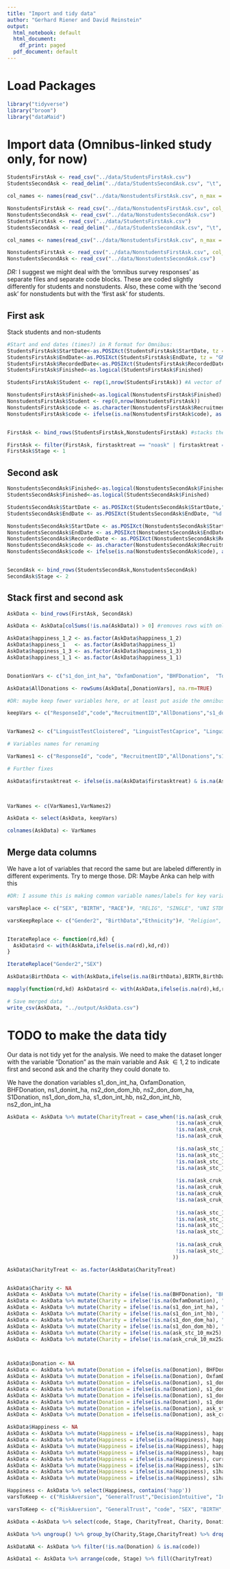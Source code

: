 ```yaml
---
title: "Import and tidy data"
author: "Gerhard Riener and David Reinstein"
output:
  html_notebook: default
  html_document:
    df_print: paged
  pdf_document: default
---
```



# Load Packages
```r
library("tidyverse")
library("broom")
library("dataMaid")
```

  
# Import data (Omnibus-linked study only, for now)

```r
StudentsFirstAsk <- read_csv("../data/StudentsFirstAsk.csv")
StudentsSecondAsk <- read_delim("../data/StudentsSecondAsk.csv", "\t", escape_double = FALSE, trim_ws = TRUE) #somehow this one was tab delimited 

col_names <- names(read_csv("../data/NonstudentsFirstAsk.csv", n_max = 0))  #DR: this was downloaded without editing out that weird row, so we needed to recover column names @GR: note that the second row is a description of the variable names -- shall we keep this somehow?

NonstudentsFirstAsk <- read_csv("../data/NonstudentsFirstAsk.csv", col_names = col_names, skip = 3)
NonstudentsSecondAsk <- read_csv("../data/NonstudentsSecondAsk.csv")
StudentsFirstAsk <- read_csv("../data/StudentsFirstAsk.csv")
StudentsSecondAsk <- read_delim("../data/StudentsSecondAsk.csv", "\t", escape_double = FALSE, trim_ws = TRUE) #somehow this one was tab delimited 

col_names <- names(read_csv("../data/NonstudentsFirstAsk.csv", n_max = 0))  #DR: this was downloaded without editing out that weird row, so we needed to recover column names @GR: note that the second row is a description of the variable names -- shall we keep this somehow?

NonstudentsFirstAsk <- read_csv("../data/NonstudentsFirstAsk.csv", col_names = col_names, skip = 3)
NonstudentsSecondAsk <- read_csv("../data/NonstudentsSecondAsk.csv")
```

*DR:* I suggest we might deal with the 'omnibus survey responses' as separate files and separate code blocks. These are coded slightly differently for students and nonstudents. Also, these come with the 'second ask' for nonstudents but with the 'first ask' for students.

## First ask

Stack students and non-students

```r
#Start and end dates (times?) in R format for Omnibus:  
StudentsFirstAsk$StartDate<-as.POSIXct(StudentsFirstAsk$StartDate, tz = "GMT")
StudentsFirstAsk$EndDate<-as.POSIXct(StudentsFirstAsk$EndDate, tz = "GMT")
StudentsFirstAsk$RecordedDate<-as.POSIXct(StudentsFirstAsk$RecordedDate, tz = "GMT") #DR: I think this only differs if we 'closed' an unfinished survey
StudentsFirstAsk$Finished<-as.logical(StudentsFirstAsk$Finished)

StudentsFirstAsk$Student <- rep(1,nrow(StudentsFirstAsk)) #A vector of 1's to define this as a 'student'

NonstudentsFirstAsk$Finished<-as.logical(NonstudentsFirstAsk$Finished)
NonstudentsFirstAsk$Student <- rep(0,nrow(NonstudentsFirstAsk))
NonstudentsFirstAsk$code <- as.character(NonstudentsFirstAsk$RecruitmentID)
NonstudentsFirstAsk$code <- ifelse(is.na(NonstudentsFirstAsk$code), as.character(NonstudentsFirstAsk$recruitmentid), NonstudentsFirstAsk$code )


FirstAsk <- bind_rows(StudentsFirstAsk,NonstudentsFirstAsk) #stacks the rows for students and nonstudents; hope they have the same variable names

FirstAsk <- filter(FirstAsk, firstasktreat == "noask" | firstasktreat == "international_ha" | firstasktreat == "international_hb" | firstasktreat == "domestic_happyafter" | firstasktreat == "domestic_happyfirst" | firstasktreat == "domestic_ha" | firstasktreat == "domestic_hb"  | firstasktreat == "international_happybefore" | firstasktreat == "international_happyafter") #Removes before/after treatments here. (DR: might later recover for fancy statistics?)
FirstAsk$Stage <- 1
```

## Second ask
```r
NonstudentsSecondAsk$Finished<-as.logical(NonstudentsSecondAsk$Finished)
StudentsSecondAsk$Finished<-as.logical(StudentsSecondAsk$Finished)

StudentsSecondAsk$StartDate <- as.POSIXct(StudentsSecondAsk$StartDate,"%d.%m.%Y %H:%M", tz = "GMT")
StudentsSecondAsk$EndDate <- as.POSIXct(StudentsSecondAsk$EndDate, "%d.%m.%Y %H:%M",tz = "GMT")

NonstudentsSecondAsk$StartDate <- as.POSIXct(NonstudentsSecondAsk$StartDate, "%d/%m/%Y %H:%M",tz = "GMT")
NonstudentsSecondAsk$EndDate <- as.POSIXct(NonstudentsSecondAsk$EndDate, "%d/%m/%Y %H:%M",tz = "GMT")
NonstudentsSecondAsk$RecordedDate <- as.POSIXct(NonstudentsSecondAsk$RecordedDate, "%d/%m/%Y %H:%M",tz = "GMT")
NonstudentsSecondAsk$code <- as.character(NonstudentsSecondAsk$RecruitmentID)
NonstudentsSecondAsk$code <- ifelse(is.na(NonstudentsSecondAsk$code), as.character(NonstudentsSecondAsk$recruitmentid), NonstudentsSecondAsk$code )


SecondAsk <- bind_rows(StudentsSecondAsk,NonstudentsSecondAsk)
SecondAsk$Stage <- 2

```

## Stack first and second ask
```r

AskData <- bind_rows(FirstAsk, SecondAsk)

AskData <- AskData[colSums(!is.na(AskData)) > 0] #removes rows with only missing data

AskData$happiness_1_2 <- as.factor(AskData$happiness_1_2)
AskData$happiness_1   <- as.factor(AskData$happiness_1)
AskData$happiness_1_3 <- as.factor(AskData$happiness_1_3)
AskData$happiness_1_1 <- as.factor(AskData$happiness_1_1)


DonationVars <- c("s1_don_int_ha", "OxfamDonation", "BHFDonation",  "TotalDonation", "ns1_donint_ha", "ns2_don_dom_hb", "ns2_don_dom_ha","S1Donation","ns1_dondom_ha",  "s1_don_int_hb", "ns2_don_int_hb",  "ns2_don_int_ha", "s1_don_dom_ha", "s1_don_dom_hb")

AskData$AllDonations <- rowSums(AskData[,DonationVars], na.rm=TRUE)

#DR: maybe keep fewer variables here, or at least put aside the omnibus survey variables and deal with these later

keepVars <- c("ResponseId","code","RecruitmentID","AllDonations","s1_don_int_ha", "OxfamDonation", "BHFDonation",  "TotalDonation", "ns1_donint_ha", "ns2_don_dom_hb",  "ns2_don_dom_ha","S1Donation","ns1_dondom_ha",  "s1_don_int_hb", "ns2_don_int_hb",  "ns2_don_int_ha", "s1_don_dom_ha", "s1_don_dom_hb", "happiness_1_1", "happiness_1_2",  "happiness_1_3", "happiness_1", "current_happiness_1",   "s1happyafter_int_1",  "s1happynoask_1", "s1happynoask_1_1", "Q174", "Q175", "SEX", "BIRTH", "RACE", "RELIG",  "SINGLE", "UNI STDNT", "STUDIES", "PREV PAR", "EXP PREF", "MOMJOB",  "DADJOB", "MOMEDUC", "DADEDUC", "SIBLINGS", "SIBORDER", "CHILD",  "NUMCHILD", "birth_nation", "ABROAD", "NATION", "ENGYEARS", "FIRSTLANG",  "FLUENT", "HOMELANG", "LANGS", "OTR_COUNTRY1_1", "OTR_COUNTRY1_2",  "OTR_COUNTRY1_3", "OTR_COUNTRY2_1", "OTR_COUNTRY2_2", "OTR_COUNTRY2_3",  "ATTRIBUTES_1", "ATTRIBUTES_2", "ATTRIBUTES_3", "ATTRIBUTES_4",  "ATTRIBUTES_5", "ATTRIBUTES_6", "ATTRIBUTES_7", "ATTRIBUTES_8",  "ATTRIBUTES_9", "ATTRIBUTES_10", "POWER", "ACHIEVE", "HEDON",  "STIMUL", "SELFD", "UNIVE", "BENEV", "TRADI", "CONFO", "SECUR",  "WORTH", "GOODQ", "FAIL", "COMPAR", "PROUD", "POSAT", "SATIS",  "RESPECT", "USELESS", "NOGOOD", "SPACE", "BROAD", "EMANA", "EDIBL",  "ANIMO", "PACT", "CLOIS", "CAPRI", "ACCUS", "ALLUS", "auth1",  "auth2", "auth3", "auth4", "EYES1", "EYES2", "EYES3", "EYES4",  "EYES5", "EYES6", "EYES7", "EYES8", "EYES9", "EYES10", "EYES11",  "EYES12", "EYES13", "EYES14", "EYES15", "EYES16", "EYES17", "EYES18",  "RISK", "trust", "decisionmode", "likert_time_recip_1", "likert_time_recip_2",  "likert_time_recip_3", "pol_interest", "POLIT", "social_ideo_1",  "social_ideo_2", "social_ideo_3", "social_ideo_4", "social_ideo_5",  "ineq", "ownership", "merit", "IMPAIR", "MENT",   "Q51", "gender",  "firstasktreat",   "S1Reward", "Student",   "sex", "childpresentmdl",  "clustergroup", "ordergroup", "recruitmentid", "title", "rand_num",  "rankingroup", "groupn", "reminderperson",  "Gift", "BHFExtra", "OxfamExtra", "TotalExtra",  "ResponseID", "ResponseSet", "thankyouemploy", "Q40", "vignettebackground",  "interviewers", "answersmatter", "salaryrequest1", "medsalaryguess",  "medsalarytold", "Q35", "vignetteagain", "Q36", "salaryrequest2",  "Q23", "anspctgradjob", "guesspctwork", "anspctwork", "guessavgsalary",  "ansavgsalary", "Q17_1_TEXT", "Q17_2_TEXT", "Q17_3_TEXT", "Q17_4_TEXT",  "Q18_1_TEXT", "Q18_2_TEXT", "Q18_3_TEXT", "Q18_4_TEXT",  "ask_stc_10_mx25", "ask_cruk_10_mx25a", "Q19", "DO-BR-FL_21",  "DO-BR-FL_22", "DO-BR-FL_100", "DO-BR-FL_132", "DO-BR-FL_133",  "DO-BR-FL_138", "DO-BR-FL_120", "DO-BR-FL_121", "DO-BR-FL_126",  "DO-BR-FL_108", "DO-BR-FL_109", "DO-BR-FL_114", "DO-BR-FL_144",  "DO-BR-FL_145", "DO-BR-FL_150", "DO-BR-FL_158", "DO-BR-FL_159",  "DO-BR-FL_164", "Q144", "Q145", "Q46", "Q47", "Q48", "Q49", "Q50",  "Q53", "Q54", "Q56", "Q57", "Q58", "Q59", "Q60", "Q61", "Q62",  "Q63", "Q64", "Q65", "Q66", "Q67", "Q68", "Q69", "Q70", "Q71",  "Q72_1", "Q72_2", "Q72_3", "Q73_1", "Q73_2", "Q73_3", "Q75_1",  "Q75_2", "Q75_3", "Q75_4", "Q75_5", "Q75_6", "Q75_7", "Q75_8",  "Q75_9", "Q75_10", "Q77", "Q78", "Q79", "Q80", "Q81", "Q83",  "Q84", "Q85", "Q86", "Q87", "Q89", "Q90", "Q91", "Q92", "Q93",  "Q95", "Q96", "Q97", "Q98", "Q99", "Q101", "Q102", "Q103", "Q104",  "Q105", "Q107", "Q108", "Q109", "Q110", "Q111", "Q151", "Q152",  "Q153", "Q154", "Q113", "Q114", "Q115", "Q116", "Q117", "Q118",  "Q120", "Q121", "Q122", "Q123", "Q124", "Q125", "Q127", "Q128",  "Q129", "Q130", "Q131", "Q132", "Q146", "Q147", "Q148", "Q149_1",  "Q149_2", "Q149_3", "Q134", "Q135", "Q136_1", "Q136_2", "Q136_3",  "Q136_4", "Q136_5", "Q138", "Q139", "Q140", "Q141", "Q142",  "StartDate", "EndDate", "Stage")


VarNames2 <- c("LinguistTestCloistered", "LinguistTestCaprice", "LinguistTestAccustom", "LinguistTestAllusion", "ImportantIndependence", "ImportantCuriosity", "ImportantSelfReliance", "ImportantConsiderate", "Q113", "Q114", "Q115", "Q116","Q117", "Q118", "Q120", "Q121", "Q122", "Q123", "Q124", "Q125","Q127", "Q128", "Q129", "Q130", "Q131", "Q132", "RiskAversion", "GeneralTrust","DecisionIntuitive", "Q149_1", "Q149_2", "Q149_3", "InterestedPolitics", "PoliticAttitudeLeftRight", "JustifiedHomosexuality","JustifiedProstitution", "JustifiedAbortion", "JustifiedDivcorce", "JustifiedSex", "AgreeInequality", "AgreegovernmentOwnership", "AgreeHardWork","ImpairmentHearSight", "ImpairmentDescription", "StartDate", "EndDate", "Stage")

# Variables names for renaming

VarNames1 <- c("ResponseId", "code", "RecruitmentID","AllDonations","s1_don_int_ha", "OxfamDonation", "BHFDonation", "TotalDonation", "ns1_donint_ha", "ns2_don_dom_hb", "ns2_don_dom_ha", "S1Donation", "ns1_dondom_ha", "s1_don_int_hb", "ns2_don_int_hb", "ns2_don_int_ha", "s1_don_dom_ha", "s1_don_dom_hb", "happiness_1_1", "happiness_1_2", "happiness_1_3", "happiness_1", "current_happiness_1","s1happyafter_int_1", "s1happynoask_1", "s1happynoask_1_1", "Q174","Q175", "SEX", "BIRTH", "RACE", "RELIG", "SINGLE", "UNI STDNT","STUDIES", "PREV PAR", "EXP PREF", "MOMJOB", "DADJOB", "MOMEDUC","DADEDUC", "SIBLINGS", "SIBORDER", "CHILD", "NUMCHILD", "birth_nation","ABROAD", "NATION", "ENGYEARS", "FIRSTLANG", "FLUENT", "HOMELANG","LANGS", "OTR_COUNTRY1_1", "OTR_COUNTRY1_2", "OTR_COUNTRY1_3","OTR_COUNTRY2_1", "OTR_COUNTRY2_2", "OTR_COUNTRY2_3", "ATTRIBUTES_1","ATTRIBUTES_2", "ATTRIBUTES_3", "ATTRIBUTES_4", "ATTRIBUTES_5","ATTRIBUTES_6", "ATTRIBUTES_7", "ATTRIBUTES_8", "ATTRIBUTES_9","ATTRIBUTES_10", "POWER", "ACHIEVE", "HEDON", "STIMUL", "SELFD","UNIVE", "BENEV", "TRADI", "CONFO", "SECUR", "WORTH", "GOODQ", "FAIL", "COMPAR", "PROUD", "POSAT", "SATIS", "RESPECT", "USELESS","NOGOOD", "SPACE", "BROAD", "EMANA", "EDIBL", "ANIMO", "PACT","CLOIS", "CAPRI", "ACCUS", "ALLUS", "auth1", "auth2", "auth3","auth4", "EYES1", "EYES2", "EYES3", "EYES4", "EYES5", "EYES6","EYES7", "EYES8", "EYES9", "EYES10", "EYES11", "EYES12", "EYES13","EYES14", "EYES15", "EYES16", "EYES17", "EYES18", "RISK", "trust","decisionmode", "likert_time_recip_1", "likert_time_recip_2","likert_time_recip_3", "pol_interest", "POLIT", "social_ideo_1","social_ideo_2", "social_ideo_3", "social_ideo_4", "social_ideo_5","ineq", "ownership", "merit", "IMPAIR", "MENT", "Q51", "gender","firstasktreat", "S1Reward", "Student", "sex", "childpresentmdl","clustergroup", "ordergroup", "recruitmentid", "title", "rand_num","rankingroup", "groupn", "reminderperson", "Gift", "BHFExtra","OxfamExtra", "TotalExtra", "ResponseID", "ResponseSet", "thankyouemploy","Q40", "vignettebackground", "interviewers", "answersmatter","salaryrequest1", "medsalaryguess", "medsalarytold", "Q35", "vignetteagain","Q36", "salaryrequest2", "Q23", "anspctgradjob", "guesspctwork","anspctwork", "guessavgsalary", "ansavgsalary", "Q17_1_TEXT","Q17_2_TEXT", "Q17_3_TEXT", "Q17_4_TEXT", "Q18_1_TEXT", "Q18_2_TEXT","Q18_3_TEXT", "Q18_4_TEXT", "ask_stc_10_mx25", "ask_cruk_10_mx25a","Q19", "DO-BR-FL_21", "DO-BR-FL_22", "DO-BR-FL_100", "DO-BR-FL_132","DO-BR-FL_133", "DO-BR-FL_138", "DO-BR-FL_120", "DO-BR-FL_121","DO-BR-FL_126", "DO-BR-FL_108", "DO-BR-FL_109", "DO-BR-FL_114","DO-BR-FL_144", "DO-BR-FL_145", "DO-BR-FL_150", "DO-BR-FL_158","DO-BR-FL_159", "DO-BR-FL_164", "Q144", "Q145", "Gender2", "BirthData","Ethnicity", "Religion", "MaritalStatus", "PreviousExperiment", "PReferenceExperiment", "OccupationMother", "OccupationFather", "EducationMother", "EducationFather","Siblings", "SiblingsOlder", "Children", "ChildrenNumber", "BornUK", "BornCountry", "YearsInUK", "LanguageEnglishFirst", "LanguageEnglishFluent","LanguageMainChildhood","LanguageOther",  "LivedOutsideUK", "LivedOtherCountries1", "LivedOtherCountries2", "LivedOtherCountries3", "YearsOtherCountries1","YearsOtherCountries2","YearsOtherCountries3", "PersonalityExtroverted", "PersonalityCritical", "PersonalityDependable", "PersonalityAnxious", "PersonalityOpen", "PersonalityReserved","PersonalitySympathetic", "PersonalityCareless", "PersonalityCalm", "Personalityconventional", "ImportantPower", "ImportantSuccess", "ImportantHedonsim", "ImportantStimulation","ImportantCreativity", "ImportantUniversalism", "ImpportantBenevolence", "ImportantTradition", "ImportantConformity", "ImportantSecurity", "SelfEsteemWorth", "SelfEsteemQuality", "SelfEsteemFailure", "SelfEsteemGoodWork", "SelfEsteemNoProud", "SelfEsteemPositive", "SelfEsteemSatisfied", "SelfEsteemLittleRespect", "SelfEsteemUseless", "SelfEsteemNoGood", "LinguistTestSpace", "LinguistTestBroaden","LinguistTestEmanate", "LinguistTestEdible", "LinguistTestAnimosity", "LinguistTestPact")

# Further fixes

AskData$firstasktreat <- ifelse(is.na(AskData$firstasktreat) & is.na(AskData$OxfamDonation), "international_happyfirst", AskData$firstasktreat)
    


VarNames <- c(VarNames1,VarNames2)

AskData <- select(AskData, keepVars)

colnames(AskData) <- VarNames

```

## Merge data columns

We have a lot of variables that record the same but are labeled differently in different experiments. Try to merge those. DR: Maybe Anka can help with this


```r
#DR: I assume this is making common variable names/labels for key variables across the surveys 

varsReplace <- c("SEX", "BIRTH", "RACE")#, "RELIG", "SINGLE", "UNI STDNT","STUDIES", "PREV PAR", "EXP PREF", "MOMJOB", "DADJOB", "MOMEDUC","DADEDUC", "SIBLINGS", "SIBORDER", "CHILD", "NUMCHILD", "birth_nation","ABROAD", "NATION", "ENGYEARS", "FIRSTLANG", "FLUENT", "HOMELANG","LANGS", "OTR_COUNTRY1_1", "OTR_COUNTRY1_2", "OTR_COUNTRY1_3","OTR_COUNTRY2_1", "OTR_COUNTRY2_2", "OTR_COUNTRY2_3")

varsKeepReplace <- c("Gender2", "BirthData","Ethnicity")#, "Religion", "MaritalStatus", "PreviousExperiment", "PReferenceExperiment", "OccupationMother", "OccupationFather", "EducationMother", "EducationFather","Siblings", "SiblingsOlder", "Children", "ChildrenNumber", "BornUK", "BornCountry", "YearsInUK", "LanguageEnglishFirst", "LanguageEnglishFluent","LanguageMainChildhood","LanguageOther",  "LivedOutsideUK", "LivedOtherCountries1", "LivedOtherCountries2", "LivedOtherCountries3", "YearsOtherCountries1","YearsOtherCountries2","YearsOtherCountries3")


IterateReplace <- function(rd,kd) {
  AskData$rd <- with(AskData,ifelse(is.na(rd),kd,rd))
}

IterateReplace("Gender2","SEX")

AskData$BirthData <- with(AskData,ifelse(is.na(BirthData),BIRTH,BirthData))

mapply(function(rd,kd) AskData$rd <- with(AskData,ifelse(is.na(rd),kd,rd), rd = varsKeep, rd = varsKeepReplace))

# Save merged data
write_csv(AskData, "../output/AskData.csv") 


```
# TODO to make the data tidy

Our data is not tidy yet for the analysis. We need to make the dataset longer with the variable "Donation" as the main variable and Ask $\in {1,2}$ to indicate first and second ask and the charity they could donate to. 

We have the donation variables s1_don_int_ha, OxfamDonation, BHFDonation, ns1_donint_ha, ns2_don_dom_hb, ns2_don_dom_ha, S1Donation, ns1_don_dom_ha, s1_don_int_hb, ns2_don_int_hb, ns2_don_int_ha


```r
AskData <- AskData %>% mutate(CharityTreat = case_when(!is.na(ask_cruk_10_mx25a) & firstasktreat == "domestic_ha"  ~ "Domestic-Domestic",
                                                       !is.na(ask_cruk_10_mx25a) & firstasktreat == "domestic_happyfirst"       ~ "Domestic-Domestic",
                                                       !is.na(ask_cruk_10_mx25a) & firstasktreat == "domestic_hb"               ~ "Domestic-Domestic",
                                                       !is.na(ask_cruk_10_mx25a) & firstasktreat == "domestic_happyafter"       ~ "Domestic-Domestic",
                                                       
                                                       !is.na(ask_stc_10_mx25) & firstasktreat == "domestic_ha"  ~ "Domestic-Internat.",
                                                       !is.na(ask_stc_10_mx25) & firstasktreat == "domestic_happyfirst"       ~ "Domestic-Internat.",
                                                       !is.na(ask_stc_10_mx25) & firstasktreat == "domestic_hb"               ~ "Domestic-Internat.",
                                                       !is.na(ask_stc_10_mx25) & firstasktreat == "domestic_happyafter"       ~ "Domestic-Internat.",
                                                       
                                                       !is.na(ask_cruk_10_mx25a) & firstasktreat == "international_happyafter"  ~ "Internat.-Domestic",
                                                       !is.na(ask_cruk_10_mx25a) & firstasktreat == "international_ha"          ~ "Internat.-Domestic",
                                                       !is.na(ask_cruk_10_mx25a) & firstasktreat == "international_hb"          ~ "Internat.-Domestic",
                                                       !is.na(ask_cruk_10_mx25a) & firstasktreat == "international_happyfirst"  ~ "Internat.-Domestic",
                                                       
                                                       !is.na(ask_stc_10_mx25) & firstasktreat == "international_happyafter"  ~ "Internat.-Internat.",
                                                       !is.na(ask_stc_10_mx25) & firstasktreat == "international_ha"          ~ "Internat.-Internat.",
                                                       !is.na(ask_stc_10_mx25) & firstasktreat == "international_hb"          ~ "Internat.-Internat.",
                                                       !is.na(ask_stc_10_mx25) & firstasktreat == "international_happyfirst"  ~ "Internat.-Internat.",
                                                       
                                                       !is.na(ask_cruk_10_mx25a) & firstasktreat == "noask"  ~ "No ask-Domestic",
                                                       !is.na(ask_stc_10_mx25) & firstasktreat == "noask"  ~ "No ask-Internat."
                                                      )) 

AskData$CharityTreat <- as.factor(AskData$CharityTreat)


AskData$Charity <- NA
AskData <- AskData %>% mutate(Charity = ifelse(!is.na(BHFDonation), "BHF" , Charity))
AskData <- AskData %>% mutate(Charity = ifelse(!is.na(OxfamDonation), "Oxfam" , Charity))
AskData <- AskData %>% mutate(Charity = ifelse(!is.na(s1_don_int_ha), "Oxfam" , Charity))
AskData <- AskData %>% mutate(Charity = ifelse(!is.na(s1_don_int_hb), "Oxfam" , Charity))
AskData <- AskData %>% mutate(Charity = ifelse(!is.na(s1_don_dom_ha), "BHF" , Charity))
AskData <- AskData %>% mutate(Charity = ifelse(!is.na(s1_don_dom_hb), "BHF" , Charity))
AskData <- AskData %>% mutate(Charity = ifelse(!is.na(ask_stc_10_mx25), "STC" , Charity))
AskData <- AskData %>% mutate(Charity = ifelse(!is.na(ask_cruk_10_mx25a), "CRUK" , Charity))



AskData$Donation <- NA
AskData <- AskData %>% mutate(Donation = ifelse(is.na(Donation), BHFDonation, Donation))
AskData <- AskData %>% mutate(Donation = ifelse(is.na(Donation), OxfamDonation, Donation))
AskData <- AskData %>% mutate(Donation = ifelse(is.na(Donation), s1_don_int_ha, Donation))
AskData <- AskData %>% mutate(Donation = ifelse(is.na(Donation), s1_don_int_hb, Donation))
AskData <- AskData %>% mutate(Donation = ifelse(is.na(Donation), s1_don_dom_ha, Donation))
AskData <- AskData %>% mutate(Donation = ifelse(is.na(Donation), s1_don_dom_hb, Donation))
AskData <- AskData %>% mutate(Donation = ifelse(is.na(Donation), ask_stc_10_mx25, Donation ))
AskData <- AskData %>% mutate(Donation = ifelse(is.na(Donation), ask_cruk_10_mx25a, Donation ))

AskData$Happiness <- NA
AskData <- AskData %>% mutate(Happiness = ifelse(is.na(Happiness), happiness_1_1, Happiness))
AskData <- AskData %>% mutate(Happiness = ifelse(is.na(Happiness), happiness_1_2, Happiness))
AskData <- AskData %>% mutate(Happiness = ifelse(is.na(Happiness), happiness_1_3, Happiness))
AskData <- AskData %>% mutate(Happiness = ifelse(is.na(Happiness), happiness_1, Happiness))
AskData <- AskData %>% mutate(Happiness = ifelse(is.na(Happiness), current_happiness_1, Happiness))
AskData <- AskData %>% mutate(Happiness = ifelse(is.na(Happiness), s1happyafter_int_1, Happiness))
AskData <- AskData %>% mutate(Happiness = ifelse(is.na(Happiness), s1happynoask_1, Happiness))
AskData <- AskData %>% mutate(Happiness = ifelse(is.na(Happiness), s1happynoask_1_1, Happiness))

Happiness <- AskData %>% select(Happiness, contains('happ'))
varsToKeep <- c("RiskAversion", "GeneralTrust","DecisionIntuitive", "InterestedPolitics", "PoliticAttitudeLeftRight", "JustifiedHomosexuality","JustifiedProstitution", "JustifiedAbortion", "JustifiedDivcorce", "JustifiedSex", "AgreeInequality", "AgreegovernmentOwnership", "AgreeHardWork","ImpairmentHearSight", "ImpairmentDescription", "code","AllDonations","happiness_1_1", "happiness_1_2", "happiness_1_3", "happiness_1", "current_happiness_1","s1happyafter_int_1", "s1happynoask_1", "s1happynoask_1_1", "Q174","Q175", "SEX", "BIRTH", "RACE", "RELIG", "SINGLE", "UNI STDNT","STUDIES", "PREV PAR", "EXP PREF", "MOMJOB", "DADJOB", "MOMEDUC","DADEDUC", "SIBLINGS", "SIBORDER", "CHILD", "NUMCHILD", "birth_nation","ABROAD", "NATION", "ENGYEARS", "FIRSTLANG", "FLUENT", "HOMELANG","LANGS",  "POWER", "ACHIEVE", "HEDON", "STIMUL", "SELFD","UNIVE", "BENEV", "TRADI", "CONFO", "SECUR", "WORTH", "GOODQ", "FAIL", "COMPAR", "PROUD", "POSAT", "SATIS", "RESPECT", "USELESS","NOGOOD", "SPACE", "BROAD", "EMANA", "EDIBL", "ANIMO", "PACT","CLOIS", "CAPRI", "ACCUS", "ALLUS", "auth1", "auth2", "auth3","auth4", "EYES1", "EYES2", "EYES3", "EYES4", "EYES5", "EYES6","EYES7", "EYES8", "EYES9", "EYES10", "EYES11", "EYES12", "EYES13","EYES14", "EYES15", "EYES16", "EYES17", "EYES18", "RISK", "trust","decisionmode", "Gender2", "BirthData","Ethnicity", "Religion", "MaritalStatus", "PreviousExperiment", "PReferenceExperiment", "OccupationMother", "OccupationFather", "EducationMother", "EducationFather","Siblings", "SiblingsOlder", "Children", "ChildrenNumber", "BornUK", "BornCountry", "YearsInUK", "LanguageEnglishFirst", "LanguageEnglishFluent","LanguageMainChildhood","LanguageOther",  "LivedOutsideUK", "LivedOtherCountries1", "LivedOtherCountries2", "LivedOtherCountries3", "YearsOtherCountries1","YearsOtherCountries2","YearsOtherCountries3", "PersonalityExtroverted", "PersonalityCritical", "PersonalityDependable", "PersonalityAnxious", "PersonalityOpen", "PersonalityReserved","PersonalitySympathetic", "PersonalityCareless", "PersonalityCalm", "Personalityconventional", "ImportantPower", "ImportantSuccess", "ImportantHedonsim", "ImportantStimulation","ImportantCreativity", "ImportantUniversalism", "ImpportantBenevolence", "ImportantTradition", "ImportantConformity", "ImportantSecurity", "SelfEsteemWorth", "SelfEsteemQuality", "SelfEsteemFailure", "SelfEsteemGoodWork", "SelfEsteemNoProud", "SelfEsteemPositive", "SelfEsteemSatisfied", "SelfEsteemLittleRespect", "SelfEsteemUseless", "SelfEsteemNoGood", "LinguistTestSpace", "LinguistTestBroaden","LinguistTestEmanate", "LinguistTestEdible", "LinguistTestAnimosity", "LinguistTestPact")

varsToKeep <- c("RiskAversion", "GeneralTrust", "code", "SEX", "BIRTH", "RACE", "RELIG", "SINGLE", "UNI STDNT","STUDIES", "PREV PAR", "EXP PREF", "MOMJOB", "DADJOB", "MOMEDUC","DADEDUC", "SIBLINGS", "SIBORDER", "CHILD", "NUMCHILD", "RISK", "trust", "BirthData", "Religion", "MaritalStatus", "PreviousExperiment", "PReferenceExperiment", "OccupationMother", "OccupationFather", "EducationMother", "EducationFather","Siblings", "SiblingsOlder", "Children", "ChildrenNumber", "BornUK", "BornCountry", "YearsInUK", "LanguageEnglishFirst", "LanguageEnglishFluent","LanguageMainChildhood","LanguageOther",  "LivedOutsideUK",  "PersonalityExtroverted", "PersonalityCritical", "PersonalityDependable", "PersonalityAnxious", "PersonalityOpen", "PersonalityReserved","PersonalitySympathetic", "PersonalityCareless", "PersonalityCalm", "Personalityconventional", "StartDate", "EndDate")

AskData <-AskData %>% select(code, Stage, CharityTreat, Charity, Donation, Happiness, Student, one_of(varsToKeep)) %>% group_by(code) %>% filter((!is.na(Donation)& Stage == 2) |Stage == 1)

AskData %>% ungroup() %>% group_by(Charity,Stage,CharityTreat) %>% drop_na(Donation) %>% ggplot(aes(x = as.factor(Stage), y = Donation, color = CharityTreat )) + stat_summary(fun.y=mean, geom="point", shape=18, size=3)

AskDataNA <- AskData %>% filter(!is.na(Donation) & is.na(code))

AskData1 <- AskData %>% arrange(code, Stage) %>% fill(CharityTreat) 


```
